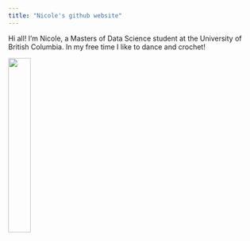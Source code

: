 ```yaml
---
title: "Nicole's github website"
---
```


Hi all! I'm Nicole, a Masters of Data Science student at the University of British Columbia. In my free time I like to dance and crochet! 

![](img/nicole.jpg){width=30%}
